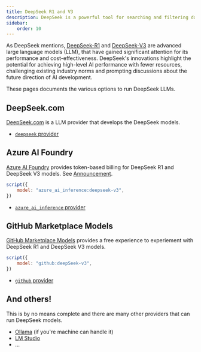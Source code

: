 ```yaml
---
title: DeepSeek R1 and V3
description: DeepSeek is a powerful tool for searching and filtering data in a deep structure. There are multiple LLM providers that can run DeepSeek.
sidebar:
    order: 10
---
```


As DeepSeek mentions, [DeepSeek-R1](https://github.com/deepseek-ai/DeepSeek-R1) and  [DeepSeek-V3](https://github.com/deepseek-ai/DeepSeek-V3) are advanced large language models (LLM), that have gained significant attention for its performance and cost-effectiveness. DeepSeek's innovations highlight the potential for achieving high-level AI performance with fewer resources, challenging existing industry norms and prompting discussions about the future direction of AI development.

These pages documents the various options to run DeepSeek LLMs.

## DeepSeek.com

[DeepSeek.com](https://deepseek.com) is a LLM provider that develops the DeepSeek models.

- [`deepseek` provider](/genaiscript/configuration/deepseek)

## Azure AI Foundry

[Azure AI Foundry](https://ai.azure.com) provides token-based billing for DeepSeek R1 and DeepSeek V3 models. See [Announcement](https://techcommunity.microsoft.com/blog/machinelearningblog/announcing-deepseek-v3-on-azure-ai-foundry-and-github/4390438).

```js
script({
    model: "azure_ai_inference:deepseek-v3",
})
```

- [`azure_ai_inference` provider](/genaiscript/configuration/azure-ai-foundry)

## GitHub Marketplace Models

[GitHub Marketplace Models](https://github.com/marketplace/models) provides a free experience to experiement with DeepSeek R1 and DeepSeek V3 models.

```js
script({
    model: "github:deepSeek-v3",
})
```

- [`github` provider](/genaiscript/configuration/github)

## And others!

This is by no means complete and there are many other providers that can run DeepSeek models.

- [Ollama](https://ollama.com/library/deepseek-v3) (if you're machine can handle it)
- [LM Studio](https://lmstudio.ai/models)
- ...